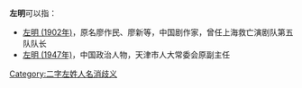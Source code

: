 '''左明'''可以指：
* [[左明_(1902年)|左明 (1902年)]]，原名廖作民、廖新等，中国剧作家，曾任上海救亡演剧队第五队队长
* [[左明_(1947年)|左明 (1947年)]]，中国政治人物，天津市人大常委会原副主任

{{disambig}}

[[Category:二字左姓人名消歧义|Category:二字左姓人名消歧义]]